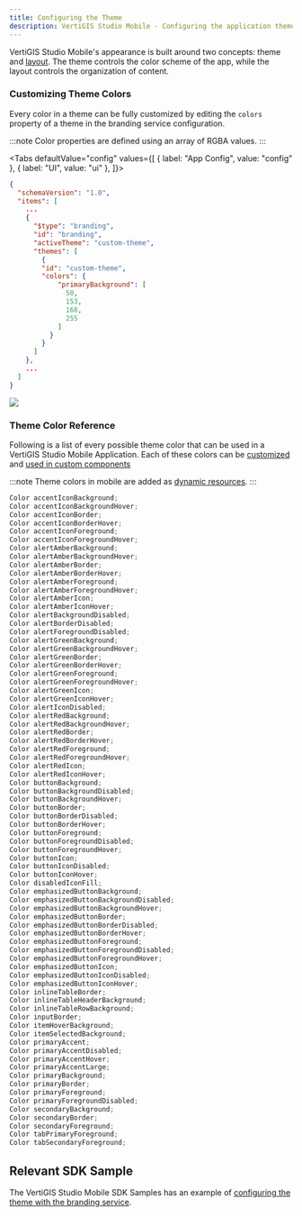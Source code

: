 ```yaml
---
title: Configuring the Theme
description: VertiGIS Studio Mobile - Configuring the application theme using app config
---
```



VertiGIS Studio Mobile's appearance is built around two concepts: theme and [layout](configuration-layout-getting-started.mdx). The theme controls the color scheme of the app, while the layout controls the organization of content.

### Customizing Theme Colors

Every color in a theme can be fully customized by editing the `colors` property of a theme in the branding service configuration.

:::note
Color properties are defined using an array of RGBA values.
:::

<Tabs
  defaultValue="config"
  values={[
    { label: "App Config", value: "config" },
    { label: "UI", value: "ui" },
  ]}>
<TabItem value="config">

```json
{
  "schemaVersion": "1.0",
  "items": [
    ...
    {
      "$type": "branding",
      "id": "branding",
      "activeTheme": "custom-theme",
      "themes": [
        {
        "id": "custom-theme",
        "colors": {
            "primaryBackground": [
              50,
              153,
              168,
              255
            ]
          }
        }
      ]
    },
    ...
  ]
}
```

</TabItem>
<TabItem value="ui">
<img src={useBaseUrl("img/mobile-customize-theme-blue.png")}/>
</TabItem>
</Tabs>

### Theme Color Reference

Following is a list of every possible theme color that can be
used in a VertiGIS Studio Mobile Application. Each of these colors can be
[customized](#customizing-theme-colors) and [used in custom components](sdk-components-styling.mdx)

:::note
Theme colors in mobile are added as [dynamic resources](https://learn.microsoft.com/en-us/dotnet/maui/fundamentals/resource-dictionaries?view=net-maui-9.0#consume-resources).
:::

```cs
Color accentIconBackground;
Color accentIconBackgroundHover;
Color accentIconBorder;
Color accentIconBorderHover;
Color accentIconForeground;
Color accentIconForegroundHover;
Color alertAmberBackground;
Color alertAmberBackgroundHover;
Color alertAmberBorder;
Color alertAmberBorderHover;
Color alertAmberForeground;
Color alertAmberForegroundHover;
Color alertAmberIcon;
Color alertAmberIconHover;
Color alertBackgroundDisabled;
Color alertBorderDisabled;
Color alertForegroundDisabled;
Color alertGreenBackground;
Color alertGreenBackgroundHover;
Color alertGreenBorder;
Color alertGreenBorderHover;
Color alertGreenForeground;
Color alertGreenForegroundHover;
Color alertGreenIcon;
Color alertGreenIconHover;
Color alertIconDisabled;
Color alertRedBackground;
Color alertRedBackgroundHover;
Color alertRedBorder;
Color alertRedBorderHover;
Color alertRedForeground;
Color alertRedForegroundHover;
Color alertRedIcon;
Color alertRedIconHover;
Color buttonBackground;
Color buttonBackgroundDisabled;
Color buttonBackgroundHover;
Color buttonBorder;
Color buttonBorderDisabled;
Color buttonBorderHover;
Color buttonForeground;
Color buttonForegroundDisabled;
Color buttonForegroundHover;
Color buttonIcon;
Color buttonIconDisabled;
Color buttonIconHover;
Color disabledIconFill;
Color emphasizedButtonBackground;
Color emphasizedButtonBackgroundDisabled;
Color emphasizedButtonBackgroundHover;
Color emphasizedButtonBorder;
Color emphasizedButtonBorderDisabled;
Color emphasizedButtonBorderHover;
Color emphasizedButtonForeground;
Color emphasizedButtonForegroundDisabled;
Color emphasizedButtonForegroundHover;
Color emphasizedButtonIcon;
Color emphasizedButtonIconDisabled;
Color emphasizedButtonIconHover;
Color inlineTableBorder;
Color inlineTableHeaderBackground;
Color inlineTableRowBackground;
Color inputBorder;
Color itemHoverBackground;
Color itemSelectedBackground;
Color primaryAccent;
Color primaryAccentDisabled;
Color primaryAccentHover;
Color primaryAccentLarge;
Color primaryBackground;
Color primaryBorder;
Color primaryForeground;
Color primaryForegroundDisabled;
Color secondaryBackground;
Color secondaryBorder;
Color secondaryForeground;
Color tabPrimaryForeground;
Color tabSecondaryForeground;
```

## Relevant SDK Sample

The VertiGIS Studio Mobile SDK Samples has an example of [configuring the theme with the branding service](https://github.com/vertigis/vertigis-mobile-samples/tree/master/Geocortex.Mobile.Samples/Geocortex.Mobile.Samples/Samples/AppConfiguration/Theme).
